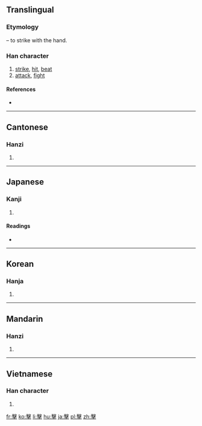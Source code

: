 {{also|击|撃}}
==Translingual==
{{ja-forms|[[撃]]|[[击]]|擊}}
===Etymology===
{{Han compound|手|t1=hand|毄|ls=psc|c1=s|c2=p}} – to strike with the hand.

===Han character===
{{Han char|rn=64|rad=手|as=13|sn=16|four=5750<sub>2</sub>|canj=十水手 (JEQ)|ids=⿱[[𣪠]][[手]]}}

# [[strike]], [[hit]], [[beat]]
# [[attack]], [[fight]]

====References====
* {{Han ref|kx=0458.090|dkj=12800|dj=0806.250|hdz=31965.060|uh=64CA|ud=25802|bh=C0BB|bd=49339}}

----

==Cantonese==

===Hanzi===
{{yue-hanzi|jyut=gik1|y=gik1|sim=击}}

# {{defn|lang=yue|sort=手13}}

----

==Japanese==

===Kanji===
{{ja-kanji|grade=|rs=手13|style=ky|shin=撃}}

# {{defn|lang=ja|sort=手13}}

====Readings====
* {{ja-readings|on=[[げき]] (geki), [[けき]] (keki)|kun=[[うつ]] (utsu)}}

----

==Korean==

===Hanja===
{{ko-hanja|hangeul=격|eumhun=|rv=gyeok|mr=kyŏk|y=kyek}}

# {{defn|lang=ko|sort=手13}}

----

==Mandarin==

===Hanzi===
{{cmn-hanzi|sim=击|pin=[[jī]] ([[ji1]]), [[jí]] ([[ji2]])|wg=chi<sup>1</sup>, chi<sup>2</sup>}}

# {{defn|lang=cmn|sort=手13}}

----

==Vietnamese==

===Han character===
{{vi-hantu|[[kếch]], [[ghếch]], [[kích]]|rs=手13}}

# {{defn|lang=vi|sort=手13}}

[[fr:擊]]
[[ko:擊]]
[[li:擊]]
[[hu:擊]]
[[ja:擊]]
[[pl:擊]]
[[zh:擊]]
